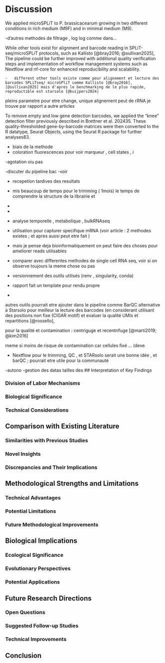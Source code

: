 # Discussion

We applied microSPLiT to P. brassicacearum growing in two different conditions in rich medium (M9F) and in minimal medium (M9).


-d'autres methodes de filtrage , log log comme dans... 

While other tools exist for alignment and barcode reading in SPLiT-seq/microSPLiT protocols, such as Kallisto [@bray2016; @sullivan2025],  The pipeline could be further improved with additional quality verification steps and implementation of workflow management systems such as Nextflow and nf-core for enhanced reproducibility and scalability.



    -   different other tools existe comme pour alignement et lecture des barcodes SPLiTseq/ microSPliT comme Kallisto [@bray2016], [@sullivan2025] mais d'apres le benchmarking de le plus rapide, reproductible est starsolo [@kuijpers2024]


pleins parametre pour etre change, unique alignement 
peut de rRNA je trouve par rapport a autre articles 



To remove empty and low gene detection  barcodes, we applied the “knee” detection filter previously described in Brettner et al. 202435. These quality-thresholded gene-by-barcode matrices were then converted to the R datatype, Seurat Objects, using the Seurat R package for further analyses83.


- biais de la methode 
- coloration fluorescences pour voir marqueur , cell states , i

-agotation oiu pas 

-discuter du pipeline bac 
-voir 




-   recepetion tardives des resultats

-   mis beaucoup de temps pour le trimming ( 1mois) le temps de comprendre la structure de la librairie et

-   

-   

-   analyse temporelle , metabolique , bulkRNAseq

-   utilisation pour capturer specifique mRNA (voir article : 2 methodes existes ; et apres aussi peut etre fait )

-   mais je pense deja bioinformatiquement on peut faire des choses pour ameliorer reads utilisables

-   comparer avec differentes methodes de single cell RNA seq, voir si on observe toujours la meme chose ou pas

-   versionnement des outils utilisés (renv , singularity, conda)

-   rapport fait un template pour rendu propre

-   

autres outils pourrait etre ajouter dans le pipeline comme BarQC alternative à Starsolo pour meilleur la lecture des barcodes (en considerant utilisant des positions non fixe (CIGAR motif) et evaluer la qualité UMIs et repartitions [@rossello],

pour la qualité et contamination : centriguge et recentrifuge [@martí2019; @kim2016]

meme si moins de risque de contamination car cellules fixé ... (deve

-   Nextflow pour le trimming, QC , et STARsolo serait une bonne idée , et barQC ; pourrait etre utile pour la communauté


-autono 
-gestion des datas tailles des 
## Interpretation of Key Findings

### Division of Labor Mechanisms

### Biological Significance

### Technical Considerations

## Comparison with Existing Literature

### Similarities with Previous Studies

### Novel Insights

### Discrepancies and Their Implications

## Methodological Strengths and Limitations

### Technical Advantages

### Potential Limitations

### Future Methodological Improvements

## Biological Implications

### Ecological Significance

### Evolutionary Perspectives

### Potential Applications

## Future Research Directions

### Open Questions

### Suggested Follow-up Studies

### Technical Improvements

## Conclusion